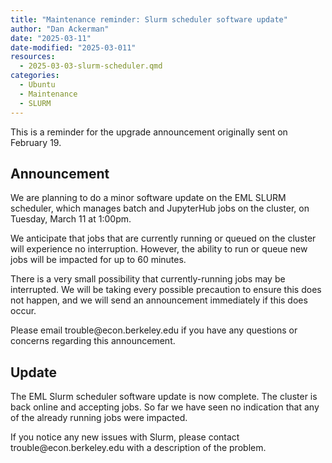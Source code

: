 ```yaml
---
title: "Maintenance reminder: Slurm scheduler software update"
author: "Dan Ackerman"
date: "2025-03-11"
date-modified: "2025-03-011"
resources:
  - 2025-03-03-slurm-scheduler.qmd
categories:
  - Ubuntu
  - Maintenance
  - SLURM
---
```


::: {.callout-note}
This is a reminder for the upgrade announcement originally sent on February 19.
:::

## Announcement

We are planning to do a minor software update on the EML SLURM scheduler, which manages batch and JupyterHub jobs on the cluster, on Tuesday, March 11 at 1:00pm.

We anticipate that jobs that are currently running or queued on the cluster will experience no interruption. However, the ability to run or queue new jobs will be impacted for up to 60 minutes.

There is a very small possibility that currently-running jobs may be interrupted. We will be taking every possible precaution to ensure this does not happen, and we will send an announcement immediately if this does occur.

Please email trouble@econ.berkeley.edu if you have any questions or concerns regarding this announcement.

## Update

The EML Slurm scheduler software update is now complete. The cluster is back online and accepting jobs. So far we have seen no indication that any of the already running jobs were impacted.

If you notice any new issues with Slurm, please contact trouble@econ.berkeley.edu with a description of the problem.
